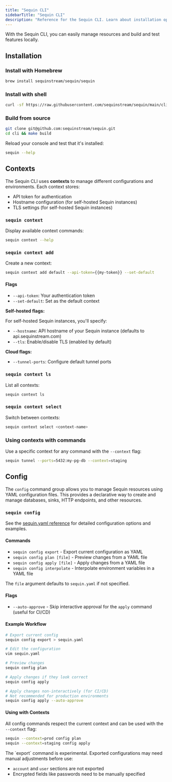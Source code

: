 ```yaml
---
title: "Sequin CLI"
sidebarTitle: "Sequin CLI"
description: "Reference for the Sequin CLI. Learn about installation options, context management, configuration commands, and local development tunnels."
---
```


With the Sequin CLI, you can easily manage resources and build and test features locally.

## Installation

### Install with Homebrew

```bash
brew install sequinstream/sequin/sequin
```

### Install with shell

```bash
curl -sf https://raw.githubusercontent.com/sequinstream/sequin/main/cli/installer.sh | sh
```

### Build from source

```bash
git clone git@github.com:sequinstream/sequin.git
cd cli && make build
```

Reload your console and test that it's installed:

```bash
sequin --help
```

## Contexts

The Sequin CLI uses **contexts** to manage different configurations and environments. Each context stores:
- API token for authentication
- Hostname configuration (for self-hosted Sequin instances)
- TLS settings (for self-hosted Sequin instances)


### `sequin context`

Display available context commands:

```bash
sequin context --help
```

### `sequin context add`

Create a new context:

```bash
sequin context add default --api-token={{my-token}} --set-default
```

#### Flags

- `--api-token`: Your authentication token
- `--set-default`: Set as the default context

**Self-hosted flags:**

For self-hosted Sequin instances, you'll specify:

- `--hostname`: API hostname of your Sequin instance (defaults to api.sequinstream.com)
- `--tls`: Enable/disable TLS (enabled by default)

**Cloud flags:**
- `--tunnel-ports`: Configure default tunnel ports

### `sequin context ls`

List all contexts:

```bash
sequin context ls
```

### `sequin context select`

Switch between contexts:

```bash
sequin context select <context-name>
```

### Using contexts with commands

Use a specific context for any command with the `--context` flag:

```bash
sequin tunnel --ports=5432:my-pg-db --context=staging
```

## Config

The `config` command group allows you to manage Sequin resources using YAML configuration files. This provides a declarative way to create and manage databases, sinks, HTTP endpoints, and other resources.

### `sequin config`

See the [sequin.yaml reference](/reference/sequin-yaml) for detailed configuration options and examples.

#### Commands

- `sequin config export` - Export current configuration as YAML
- `sequin config plan [file]` - Preview changes from a YAML file
- `sequin config apply [file]` - Apply changes from a YAML file
- `sequin config interpolate` - Interpolate environment variables in a YAML file

The `file` argument defaults to `sequin.yaml` if not specified.

#### Flags

- `--auto-approve` - Skip interactive approval for the `apply` command (useful for CI/CD)

#### Example Workflow

```bash
# Export current config
sequin config export > sequin.yaml

# Edit the configuration
vim sequin.yaml

# Preview changes
sequin config plan

# Apply changes if they look correct
sequin config apply

# Apply changes non-interactively (for CI/CD)
# Not recommended for production environments
sequin config apply --auto-approve
```

#### Using with Contexts

All config commands respect the current context and can be used with the `--context` flag:

```bash
sequin --context=prod config plan
sequin --context=staging config apply
```

<Info>
The `export` command is experimental. Exported configurations may need manual adjustments before use:

- `account` and `user` sections are not exported
- Encrypted fields like passwords need to be manually specified
</Info>




